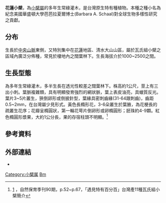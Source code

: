 {{expand|time=2017-03-30T18:52:57+00:00}}
'''花蓮小檗'''，為[[小檗屬|小檗屬]]的多年生常綠灌木，是台灣原生特有種植物。本種之種小名為紀念美國華盛頓大學芭芭拉夏爾博士(Barbara A. Schaal)對全球生物多樣性研究之貢獻。
==分布==
{{Speciesbox
| name = 玉山小檗
| status = 
| status_system = 
| image = 
| genus = Berberis
| species = schaalise
| authority = C.C.Yu & K.F.Chung
| subdivision_ranks =
| subdivision =
}}
生長於[[中央山脈|中央山脈]]東側，又特別集中在[[花蓮縣|花蓮]]地區、清水大山山區，屬於瓦氏組小檗之區域內廣泛分佈種，常見於棲地內之闊葉林下。生長海拔介於1000~2500之間。
==生長型態==
為多年生常綠灌木，多半生長在透光性較差之闊葉林下。株高約1公尺，莖上有三出小刺。葉脈複雜類，具有明顯發育強烈的網狀脈，葉上表皮油亮，具蠟質反光。葉片3~5片叢生，狹倒卵形或倒披針型，葉緣具密刺齒緣(31-64跟刺齒)，齒距0.5~2mm，在台灣屬少見形式。黃色長橢形花，3-6朵叢生於葉腋，為花梗長的疏叢生花序；花瓣呈橢圓狀，第一輪花萼片倒卵形或卵橢圓形；胚珠約4-9顆。紅色橢圓形漿果，大約1公分長，果的存宿柱頭不明顯。<ref>[http://tesri.tesri.gov.tw/files/tesri_nature/tesri_adm10_20150724153344/90-alls.pdf] {{Wayback|url=http://tesri.tesri.gov.tw/files/tesri_nature/tesri_adm10_20150724153344/90-alls.pdf |date=20170331121725 }}，自然保育季刊90期，p.52~p.67，「遇見特有百分百」台灣產11種瓦氏組小檗簡介</ref>

==參考資料==
{{reflist}}

==外部連結==

* {{wikispecies-inline|Berberis|小檗属}}
{{Taxonbar|from=Q30950359}}

[[Category:小檗属|Category:小檗属]]
[[Category:臺灣特有植物|Bm]]


{{植物小作品}}